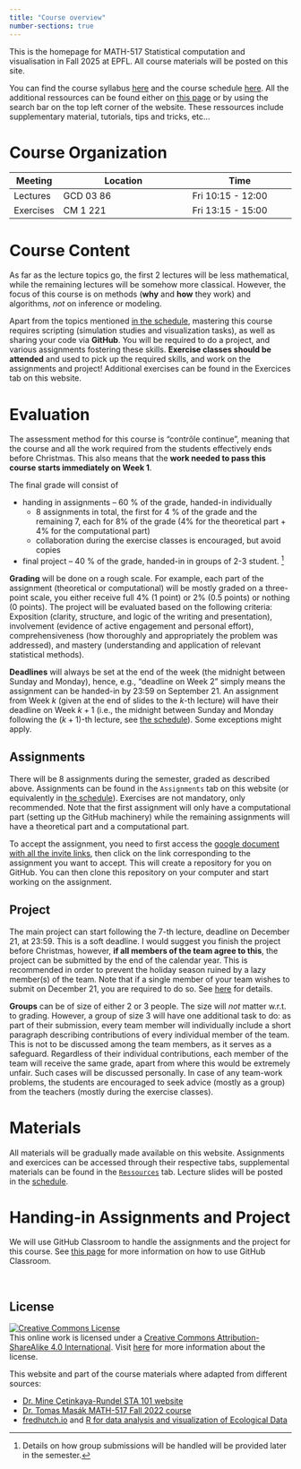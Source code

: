 ```yaml
---
title: "Course overview"
number-sections: true
---
```


This is the homepage for MATH-517 Statistical computation and visualisation in Fall 2025 at EPFL. All course materials will be posted on this site.

You can find the course syllabus [here](/course-syllabus.qmd) and the course schedule [here](/). All the additional ressources can be found either on [this page](resources/resources.qmd) or by using the search bar on the top left corner of the website. These ressources include supplementary material, tutorials, tips and tricks, etc...




# Course Organization

| Meeting   | Location                       | Time                     |
|-----------|--------------------------------|--------------------------|
| Lectures  | GCD 03 86                      | Fri 10:15 - 12:00        |
| Exercises | CM 1 221                       | Fri 13:15 - 15:00        |



# Course Content

As far as the lecture topics go, the first 2 lectures will be less mathematical, while the remaining lectures will be somehow more classical. However, the focus of this course is on methods (**why** and **how** they work) and algorithms, *not* on inference or modeling.

Apart from the topics mentioned [in the schedule](index.qmd), mastering this course requires scripting (simulation studies and visualization tasks), as well as sharing your code via **GitHub**. You will be required to do a project, and various assignments fostering these skills. **Exercise classes should be attended** and used to pick up the required skills, and work on the assignments and project! Additional exercises can be found in the Exercices tab on this website.

# Evaluation

The assessment method for this course is "contrôle continue", meaning that the course and all the work required from the students effectively ends before Christmas. This also means that the **work needed to pass this course starts immediately on Week 1**.

The final grade will consist of

* handing in assignments -- 60 % of the grade, handed-in individually
    - 8 assignments in total, the first for 4 % of the grade and the remaining 7, each for 8% of the grade (4% for the theoretical part + 4% for the computational part)
    - collaboration during the exercise classes is encouraged, but avoid copies
* final project -- 40 % of the grade, handed-in in groups of 2-3 student. [^1]

**Grading** will be done on a rough scale. For example, each part of the assignment (theoretical or computational) will be mostly graded on a three-point scale, you either receive full 4% (1 point) or 2% (0.5 points) or nothing (0 points). The project will be evaluated based on the following criteria: Exposition (clarity, structure, and logic of the writing and presentation), involvement (evidence of active engagement and personal effort), comprehensiveness (how thoroughly and appropriately the problem was addressed), and mastery (understanding and application of relevant statistical methods).

**Deadlines** will always be set at the end of the week (the midnight between Sunday and Monday), hence, e.g., "deadline on Week 2" simply means the assignment can be handed-in by 23:59 on September 21. An assignment from Week $k$ (given at the end of slides to the $k$-th lecture) will have their deadline on Week $k+1$ (i.e., the midnight between Sunday and Monday following the $(k+1)$-th lecture, see [the schedule](index.qmd)). Some exceptions might apply.

## Assignments

There will be 8 assignments during the semester, graded as described above. Assignments can be found in the `Assignments` tab on this website (or equivalently in [the schedule](index.qmd)). Exercises are not mandatory, only recommended. Note that the first assignment will only have a computational part (setting up the GitHub machinery) while the remaining assignments will have a theoretical part and a computational part.

::: callout-info
To accept the assignment, you need to first access the [google document with all the invite links](https://docs.google.com/document/d/1DiMi9qyrjFnK8nchuEPGcRTUJaZuAPdara2BkZhG258/edit?usp=sharing), then click on the link corresponding to the assignment you want to accept. This will create a repository for you on GitHub. You can then clone this repository on your computer and start working on the assignment.
:::


## Project

The main project can start following the $7$-th lecture, deadline on December 21, at 23:59. This is a soft deadline. I would suggest you finish the project before Christmas, however, **if all members of the team agree to this**, the project can be submitted by the end of the calendar year. This is recommended in order to prevent the holiday season ruined by a lazy member(s) of the team. Note that if a single member of your team wishes to submit on December 21, you are required to do so. See [here](projects/project-02.qmd) for details.


<a name="groups"></a>
**Groups** can be of size of either 2 or 3 people. The size will *not* matter w.r.t. to grading. However, a group of size 3 will have one additional task to do: as part of their submission, every team member will individually include a short paragraph describing contributions of every individual member of the team. This is not to be discussed among the team members, as it serves as a safeguard. Regardless of their individual contributions, each member of the team will receive the same grade, apart from where this would be extremely unfair. Such cases will be discussed personally. In case of any team-work problems, the students are encouraged to seek advice (mostly as a group) from the teachers (mostly during the exercise classes).

<!-- # Grade Calculation

Your submissions will receive a grade on the percentage scale of the final grade, e.g. the assignments will be awarded either 0 and 5 points, the small project between 0 and 20 points (mostly 0, 5, 10, 15 or 20), and the final project between 0 and 40 points (again, mostly divisible by 5). Let $a_1,\ldots,a_8$ denote points you receive from the assignments, $s$ points received for the small project, and $p$ be the final project points. The final grade will be calculated as
$$
1 + \frac{5}{100}\left(\sum_{j=1}^8 a_j + s + p \right)
$$
which gives the best possible grade
```r
a <- rep(5,8)
s <- 20
p <- 40
1 + 5/100*(sum(a) + s + p)
```
-->

# Materials

All materials will be gradually made available on this website. Assignments and exercices can be accessed through their respective tabs, supplemental materials can be found in the [`Ressources`](resources/resources.qmd) tab. Lecture slides will be posted in the [schedule](index.qmd).


# Handing-in Assignments and Project

We will use GitHub Classroom to handle the assignments and the project for this course. See [this page](resources/tutorials/github_classroom.qmd) for more information on how to use GitHub Classroom.


<br>

## **License**

[![Creative Commons License](https://licensebuttons.net/l/by-sa/4.0/88x31.png){alt="Creative Commons License"}](https://creativecommons.org/licenses/by-sa/4.0/)\
This online work is licensed under a [Creative Commons Attribution-ShareAlike 4.0 International](https://creativecommons.org/licenses/by-sa/4.0/). Visit [here](https://github.com/dukestatsciintrods/blob/master/LICENSE.md) for more information about the license.

This website and part of the course materials where adapted from different sources:

- [Dr. Mine Çetinkaya-Rundel STA 101 website](https://sta101-f23.github.io/course-overview.html)
- [Dr. Tomas Masák MATH-517 Fall 2022 course](https://github.com/TMasak/StatComp)
- [fredhutch.io](https://fredhutchio.github.io/r_intro/) and [R for data analysis and visualization of Ecological Data](https://datacarpentry.org/R-ecology-lesson/instructor/aio.html)


[^1]: Details on how group submissions will be handled will be provided later in the semester.
